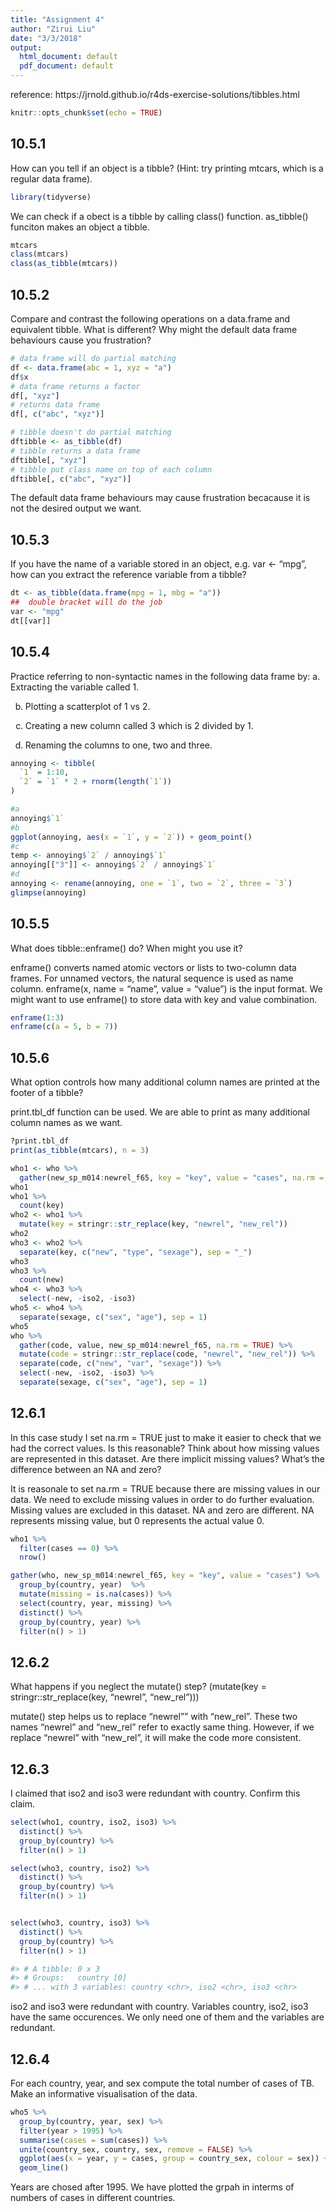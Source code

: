 ```yaml
---
title: "Assignment 4"
author: "Zirui Liu"
date: "3/3/2018"
output:
  html_document: default
  pdf_document: default
---
```


reference: https://jrnold.github.io/r4ds-exercise-solutions/tibbles.html

```r
knitr::opts_chunk$set(echo = TRUE)
```

## 10.5.1
How can you tell if an object is a tibble? (Hint: try printing mtcars, which is a regular data frame).

```r
library(tidyverse)
```
We can check if a obect is a tibble by calling class() function. as_tibble() funciton makes an object a tibble.
```r
mtcars
class(mtcars)
class(as_tibble(mtcars))
```

## 10.5.2
Compare and contrast the following operations on a data.frame and equivalent tibble. What is different? Why might the default data frame behaviours cause you frustration?

```r
# data frame will do partial matching
df <- data.frame(abc = 1, xyz = "a")
df$x
# data frame returns a factor
df[, "xyz"]
# returns data frame
df[, c("abc", "xyz")]

# tibble doesn't do partial matching
dftibble <- as_tibble(df)
# tibble returns a data frame
dftibble[, "xyz"]
# tibble put class name on top of each column
dftibble[, c("abc", "xyz")]
```

The default data frame behaviours may cause frustration becacause it is not the desired output we want.

## 10.5.3
If you have the name of a variable stored in an object, e.g. var <- "mpg", how can you extract the reference variable from a tibble?

```r
dt <- as_tibble(data.frame(mpg = 1, mbg = "a"))
##  double bracket will do the job
var <- "mpg"
dt[[var]]
```

## 10.5.4
Practice referring to non-syntactic names in the following data frame by:
a. Extracting the variable called 1.

b. Plotting a scatterplot of 1 vs 2.

c. Creating a new column called 3 which is 2 divided by 1.

d. Renaming the columns to one, two and three.
```r
annoying <- tibble(
  `1` = 1:10,
  `2` = `1` * 2 + rnorm(length(`1`))
)

#a
annoying$`1`
#b
ggplot(annoying, aes(x = `1`, y = `2`)) + geom_point()
#c
temp <- annoying$`2` / annoying$`1`
annoying[["3"]] <- annoying$`2` / annoying$`1`
#d
annoying <- rename(annoying, one = `1`, two = `2`, three = `3`)
glimpse(annoying)
```


## 10.5.5
What does tibble::enframe() do? When might you use it?

enframe() converts named atomic vectors or lists to two-column data frames. For unnamed vectors, the natural sequence is used as name column. enframe(x, name = "name", value = "value") is the input format. We might want to use enframe() to store data with key and value combination.

```r
enframe(1:3)
enframe(c(a = 5, b = 7))
```

## 10.5.6
What option controls how many additional column names are printed at the footer of a tibble?

print.tbl_df function can be used. We are able to print as many additional column names as we want.

```r
?print.tbl_df
print(as_tibble(mtcars), n = 3)
```

```r
who1 <- who %>% 
  gather(new_sp_m014:newrel_f65, key = "key", value = "cases", na.rm = TRUE)
who1
who1 %>% 
  count(key)
who2 <- who1 %>% 
  mutate(key = stringr::str_replace(key, "newrel", "new_rel"))
who2
who3 <- who2 %>% 
  separate(key, c("new", "type", "sexage"), sep = "_")
who3
who3 %>% 
  count(new)
who4 <- who3 %>% 
  select(-new, -iso2, -iso3)
who5 <- who4 %>% 
  separate(sexage, c("sex", "age"), sep = 1)
who5
who %>%
  gather(code, value, new_sp_m014:newrel_f65, na.rm = TRUE) %>% 
  mutate(code = stringr::str_replace(code, "newrel", "new_rel")) %>%
  separate(code, c("new", "var", "sexage")) %>% 
  select(-new, -iso2, -iso3) %>% 
  separate(sexage, c("sex", "age"), sep = 1)
```

## 12.6.1
In this case study I set na.rm = TRUE just to make it easier to check that we had the correct values. Is this reasonable? Think about how missing values are represented in this dataset. Are there implicit missing values? What’s the difference between an NA and zero?

It is reasonale to set na.rm = TRUE because there are missing values in our data. We need to exclude missing values in order to do further evaluation. Missing values are excluded in this dataset. NA and zero are different. NA represents missing value, but 0 represents the actual value 0.

```r
who1 %>%
  filter(cases == 0) %>%
  nrow()

gather(who, new_sp_m014:newrel_f65, key = "key", value = "cases") %>%
  group_by(country, year)  %>%
  mutate(missing = is.na(cases)) %>%
  select(country, year, missing) %>%
  distinct() %>%
  group_by(country, year) %>%
  filter(n() > 1)
```

## 12.6.2
What happens if you neglect the mutate() step? (mutate(key = stringr::str_replace(key, "newrel", "new_rel")))

mutate() step helps us to replace "newrel"" with "new_rel". These two names "newrel" and "new_rel" refer to exactly same thing. However, if we replace "newrel" with "new_rel", it will make the code more consistent.

## 12.6.3
I claimed that iso2 and iso3 were redundant with country. Confirm this claim.
```r
select(who1, country, iso2, iso3) %>%
  distinct() %>%
  group_by(country) %>%
  filter(n() > 1)

select(who3, country, iso2) %>%
  distinct() %>%
  group_by(country) %>%
  filter(n() > 1)


select(who3, country, iso3) %>%
  distinct() %>%
  group_by(country) %>%
  filter(n() > 1)

#> # A tibble: 0 x 3
#> # Groups:   country [0]
#> # ... with 3 variables: country <chr>, iso2 <chr>, iso3 <chr>

```
iso2 and iso3 were redundant with country. Variables country, iso2, iso3 have the same occurences. We only need one of them and the variables are redundant.

## 12.6.4
For each country, year, and sex compute the total number of cases of TB. Make an informative visualisation of the data.

```r
who5 %>%
  group_by(country, year, sex) %>%
  filter(year > 1995) %>%
  summarise(cases = sum(cases)) %>%
  unite(country_sex, country, sex, remove = FALSE) %>%
  ggplot(aes(x = year, y = cases, group = country_sex, colour = sex)) +
  geom_line()
```

Years are chosed after 1995. We have plotted the grpah in interms of numbers of cases in different countries.


